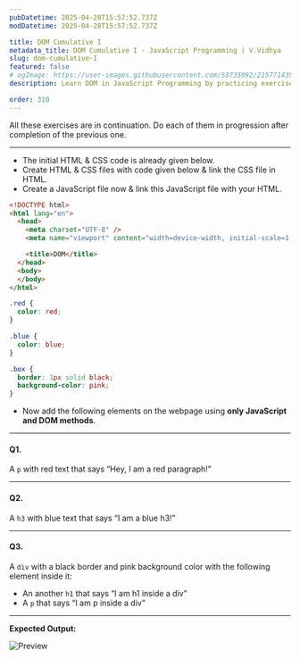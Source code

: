 ```yaml
---
pubDatetime: 2025-04-28T15:57:52.737Z
modDatetime: 2025-04-28T15:57:52.737Z

title: DOM Cumulative I
metadata_title: DOM Cumulative I - JavaScript Programming | V.Vidhya
slug: dom-cumulative-I
featured: false
# ogImage: https://user-images.githubusercontent.com/53733092/215771435-25408246-2309-4f8b-a781-1f3d93bdf0ec.png
description: Learn DOM in JavaScript Programming by practicing exercises based on real-world scenarios with V.Vidhya.

order: 310
---
```



<Admonition variant="note" title="note">
    All these exercises are in continuation. Do each of them in progression after completion of the previous one.
</Admonition>

---

- The initial HTML & CSS code is already given below.
- Create HTML & CSS files with code given below & link the CSS file in HTML.
- Create a JavaScript file now & link this JavaScript file with your HTML.

```html
<!DOCTYPE html>
<html lang="en">
  <head>
    <meta charset="UTF-8" />
    <meta name="viewport" content="width=device-width, initial-scale=1.0" />

    <title>DOM</title>
  </head>
  <body>
  </body>
</html>
```

```css
.red {
  color: red;
}

.blue {
  color: blue;
}

.box {
  border: 1px solid black;
  background-color: pink;
}
```

- Now add the following elements on the webpage using **only JavaScript and DOM methods**.

---

#### Q1.

A `p` with red text that says “Hey, I am a red paragraph!”

---

#### Q2.

A `h3` with blue text that says “I am a blue h3!”

---

#### Q3.

A `div` with a black border and pink background color with the following element inside it:
  - An another `h1` that says “I am h1 inside a div”
  - A `p` that says “I am p inside a div”

---

**Expected Output:**

![Preview](@/assets/courses/programming/webdev/js/exercises/dom-cumulative-I/1.png)
